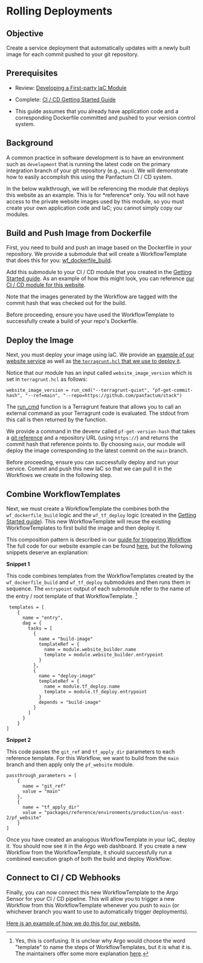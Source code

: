 

# Rolling Deployments

## Objective

Create a service deployment that automatically updates with a newly built image for each commit pushed to your git repository.

## Prerequisites

* Review: [Developing a First-party IaC Module](/docs/edge/guides/iac/first-party-modules)

* Complete: [CI / CD Getting Started Guide](/docs/edge/guides/cicd/getting-started)

* This guide assumes that you already have application code and a corresponding Dockerfile committed and pushed to your
  version control system.

## Background

A common practice in software development is to have an environment such as `development` that is running
the latest code on the primary integration branch of your git repository (e.g., `main`).
We will demonstrate how to easily accomplish this using the Panfactum CI / CD system.

<MarkdownAlert severity="warning">
  In the below walkthrough, we will be referencing the module that deploys this website as an example. This is for
  *reference* only. You will not have access to the private website images used by this module, so you must create
  your own application code and IaC; you cannot simply copy our modules.
</MarkdownAlert>

## Build and Push Image from Dockerfile

First, you need to build and push an image based on the Dockerfile in your repository. We provide a submodule that will
create a WorkflowTemplate that does this for you: [wf\_dockerfile\_build](/docs/edge/reference/infrastructure-modules/submodule/workflow/wf_dockerfile_build).

Add this submodule to your CI / CD module that you created in the [Getting Started guide](/docs/edge/guides/cicd/getting-started).
As an example of how this might look, you can reference
[our CI / CD module for this website](https://github.com/Panfactum/stack/blob/__PANFACTUM_VERSION_EDGE__/packages/reference/infrastructure/demo_cicd/website_image_builder.tf).

Note that the images generated by the Workflow are tagged with the commit hash that was checked out for the build.

Before proceeding, ensure you have used the WorkflowTemplate to successfully create a build of your repo's Dockerfile.

## Deploy the Image

Next, you must deploy your image using IaC. We provide an [example of our
website service](https://github.com/Panfactum/stack/tree/__PANFACTUM_VERSION_EDGE__/packages/reference/infrastructure/pf_website)
as well as [the `terragrunt.hcl` that we use to deploy it](https://github.com/Panfactum/stack/blob/__PANFACTUM_VERSION_EDGE__/packages/reference/environments/production/us-east-2/pf_website/terragrunt.hcl).

Notice that our module has an input called `website_image_version` which is set in `terragrunt.hcl` as follows:

```hcl
website_image_version = run_cmd("--terragrunt-quiet", "pf-get-commit-hash", "--ref=main", "--repo=https://github.com/panfactum/stack")
```

The [run\_cmd](https://terragrunt.gruntwork.io/docs/reference/built-in-functions/#run_cmd) function is a Terragrunt
feature that allows you to call an external command as your Terragrunt code is evaluated. The stdout from this
call is then returned by the function.

We provide a command in the devenv
called `pf-get-version-hash` that takes a [git reference](https://git-scm.com/book/en/v2/Git-Internals-Git-References)
and a repository URL (using `https://`) and returns the commit hash that reference points to.
By choosing `main`, our module will deploy the image corresponding to the latest commit on the `main` branch.

Before proceeding, ensure you can successfully deploy and run your service. Commit and push this new IaC so that
we can pull it in the Workflows we create in the following step.

## Combine WorkflowTemplates

Next, we must create a WorkflowTemplate the combines both the `wf_dockerfile_build` logic
and the `wf_tf_deploy` logic (created in the [Getting Started guide](/docs/edge/guides/cicd/getting-started#create-iac-deployment-workflowtemplate)).
This new WorkflowTemplate will reuse the existing WorkflowTemplates to first build the image and then deploy it.

This composition pattern is described in our
[guide for triggering Workflow](/docs/edge/guides/addons/workflow-engine/triggering-workflows#template-references). The full
code for our website example can be found [here](https://github.com/Panfactum/stack/blob/__PANFACTUM_VERSION_EDGE__/packages/reference/infrastructure/demo_cicd/website_image_builder.tf),
but the following snippets deserve an explanation:

**Snippet 1**

This code combines templates from the WorkflowTemplates created by the `wf_dockerfile_build` and `wf_tf_deploy` submodules and then
runs them in sequence. The `entrypoint` output of each submodule refer to the name of the entry / root template
of that WorkflowTemplate. [^1]

[^1]: Yes, this is confusing. It is unclear why Argo would choose the word "template" to name the steps of WorkflowTemplates,
    but it is what it is. The maintainers offer some more explanation [here](https://argo-workflows.readthedocs.io/en/latest/workflow-templates/#workflowtemplate-vs-template).

```hcl
 templates = [
    {
      name = "entry",
      dag = {
        tasks = [
          {
            name = "build-image"
            templateRef = {
              name = module.website_builder.name
              template = module.website_builder.entrypoint
            }
          },
          {
            name = "deploy-image"
            templateRef = {
              name = module.tf_deploy.name
              template = module.tf_deploy.entrypoint
            }
            depends = "build-image"
          }
        ]
      }
    }
]
```

**Snippet 2**

This code passes the `git_ref` and `tf_apply_dir` parameters to each reference template. For this Workflow,
we want to build from the `main` branch and then apply only the `pf_website` module.

```hcl
passthrough_parameters = [
    {
      name = "git_ref"
      value = "main"
    },
    {
      name = "tf_apply_dir"
      value = "packages/reference/environments/production/us-east-2/pf_website"
    }
]
```

Once you have created an analogous WorkflowTemplate in your IaC, deploy it. You should now see it in the Argo
web dashboard. If you create a new Workflow from the WorkflowTemplate, it should successfully run a combined
execution graph of both the build and deploy Workflow:

<MarkdownImage src={BuildAndDeployImg} alt="Example of a composed Workflow that both builds and deploys a container image" />

## Connect to CI / CD Webhooks

Finally, you can now connect this new WorkflowTemplate to the Argo Sensor for your CI / CD pipeline. This
will allow you to trigger a new Workflow from this WorkflowTemplate whenever you push to `main` (or whichever
branch you want to use to automatically trigger deployments).

[Here is an example of how we do this for our website.](https://github.com/Panfactum/stack/blob/__PANFACTUM_VERSION_EDGE__/packages/reference/infrastructure/demo_cicd/sensor.tf)
